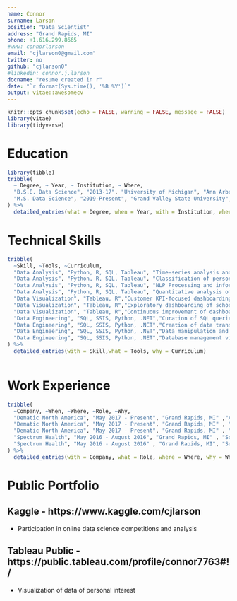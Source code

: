 ```yaml
---
name: Connor
surname: Larson
position: "Data Scientist"
address: "Grand Rapids, MI"
phone: +1.616.299.8665
#www: connorlarson
email: "cjlarson0@gmail.com"
twitter: no
github: "cjlarson0"
#linkedin: connor.j.larson
docname: "resume created in r"
date: "`r format(Sys.time(), '%B %Y')`"
output: vitae::awesomecv
---
```


```r
knitr::opts_chunk$set(echo = FALSE, warning = FALSE, message = FALSE)
library(vitae)
library(tidyverse)
```

# Education

```r
library(tibble)
tribble(
  ~ Degree, ~ Year, ~ Institution, ~ Where,
  "B.S.E. Data Science", "2013-17", "University of Michigan", "Ann Arbor, MI",
  "M.S. Data Science", "2019-Present", "Grand Valley State University", "Grand Rapids, MI"
) %>% 
  detailed_entries(what = Degree, when = Year, with = Institution, where = Where)
```

# Technical Skills

```r
tribble(
  ~Skill, ~Tools, ~Curriculum,
  "Data Analysis", "Python, R, SQL, Tableau", "Time-series analysis and trending of warehouse operations data in SQL and Tableau",
  "Data Analysis", "Python, R, SQL, Tableau", "Classification of personal health and Kaggle competition data using SVM, Naive Bayes, Classification Trees, and Artificial Neural Networks in R and Python",
  "Data Analysis", "Python, R, SQL, Tableau", "NLP Processing and information retrieval of work order and maintenance notes in Python",
  "Data Analysis", "Python, R, SQL, Tableau", "Quantitative analysis of warehouse operations, game competition, and housing sales data",
  "Data Visualization", "Tableau, R","Customer KPI-focused dashboarding using Tableau, including Time-Series analysis and overall summary statistics",
  "Data Visualization", "Tableau, R","Exploratory dashboarding of school, video game, and Kaggle competition data using Tableau and R",
  "Data Visualization", "Tableau, R","Continuous improvement of dashboards focused on real-time analytics and reducing processing times",
  "Data Engineering", "SQL, SSIS, Python, .NET","Curation of SQL queries for extraction of data from databases and aggregation for analysis",
  "Data Engineering", "SQL, SSIS, Python, .NET","Creation of data transformation processes thorugh Microsoft SQL Server Integration Services and .NET programming",
  "Data Engineering", "SQL, SSIS, Python, .NET","Data manipulation and cleansing using python",
  "Data Engineering", "SQL, SSIS, Python, .NET","Database management via table, index, stored procedure, and view administration"
) %>%
  detailed_entries(with = Skill,what = Tools, why = Curriculum)



```


# Work Experience

```r
tribble(
  ~Company, ~When, ~Where, ~Role, ~Why,
  "Dematic North America", "May 2017 - Present", "Grand Rapids, MI" ,"Analytics Engineer 2", "Focus on customer-facing projects, delivering process improvement based analytics solutions",
  "Dematic North America", "May 2017 - Present", "Grand Rapids, MI" , "Analytics Engineer 2", "Delivered IoT Sensor Time-Series Analysis dashboarding and anomaly detection",
  "Dematic North America", "May 2017 - Present", "Grand Rapids, MI" , "Analytics Engineer 2", "Developed operational dashboards based on warehouse throughput and operator rates",
  "Spectrum Health", "May 2016 - August 2016", "Grand Rapids, MI" , "Software Development Intern", "Data mangement, analysis and remediation duplicates in healthcare provider databases",
  "Spectrum Health", "May 2016 - August 2016" , "Grand Rapids, MI", "Software Development Intern", "Scanned internal applications for software security flaws and advised remedies to security issues"
) %>%
  detailed_entries(with = Company, what = Role, where = Where, why = Why, when = When)
```

# Public Portfolio


## Kaggle - https://www.kaggle.com/cjlarson
- Participation in online data science competitions and analysis

## Tableau Public - https://public.tableau.com/profile/connor7763#!/
- Visualization of data of personal interest

